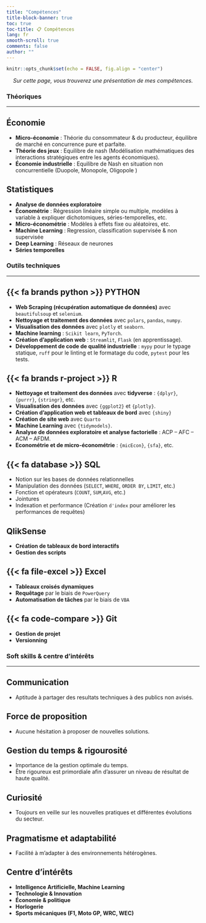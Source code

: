 ```yaml
---
title: "Compétences"
title-block-banner: true
toc: true
toc-title: 📋 Compétences
lang: fr
smooth-scroll: true
comments: false
author: ""
---
```


```r
knitr::opts_chunk$set(echo = FALSE, fig.align = "center")
```

::: {style="text-align:center;"}
*Sur cette page, vous trouverez une présentation de mes compétences.*
:::

### Théoriques

------------------------------------------------------------------------

::: {.callout-note icon="false" collapse="true"}
## Économie

-   **Micro-économie** : Théorie du consommateur & du producteur, équilibre de marché en concurrence pure et parfaite.
-   **Théorie des jeux** : Equilibre de nash (Modélisation mathématiques des interactions stratégiques entre les agents économiques).
-   **Économie industrielle** : Equilibre de Nash en situation non concurrentielle (Duopole, Monopole, Oligopole )
:::

::: {.callout-note icon="false" collapse="true"}
## Statistiques

-   **Analyse de données exploratoire**
-   **Économétrie** : Régression linéaire simple ou multiple, modèles à variable à expliquer dichotomiques, séries-temporelles, etc.
-   **Micro-économétrie** : Modèles à effets fixe ou aléatoires, etc.
-   **Machine Learning** : Regression, classification supervisée & non supervisée
-   **Deep Learning** : Réseaux de neurones
-   **Séries temporelles**
:::

### Outils techniques

------------------------------------------------------------------------

::: {.callout-tip icon="false" collapse="true"}
## {{< fa brands python >}} PYTHON

-   **Web Scraping (récupération automatique de données)** avec `beautifulsoup` et `selenium`.
-   **Nettoyage et traitement des données** avec `polars`, `pandas`, `numpy`.
-   **Visualisation des données** avec `plotly` et `seaborn`.
-   **Machine learning** : `Scikit learn`, `PyTorch`.
-   **Création d'application web** : `Streamlit`, `Flask` (en apprentissage).
-   **Développement de code de qualité industrielle** : `mypy` pour le typage statique, `ruff` pour le linting et le formatage du code, `pytest` pour les tests.
:::

::: {.callout-tip icon="false" collapse="true"}
## {{< fa brands r-project >}} R

-   **Nettoyage et traitement des données** avec **tidyverse** : `{dplyr}`, `{purrr}`, `{stringr}`, etc.
-   **Visualisation des données** avec `{ggplot2}` et `{plotly}`.
-   **Création d'application web et tableaux de bord** avec `{shiny}`
-   **Création de site web** avec `Quarto`
-   **Machine Learning** avec `{tidymodels}`.
-   **Analyse de données exploratoire et analyse factorielle** : ACP -- AFC -- ACM -- AFDM.
-   **Econométrie et de micro-économétrie** : `{micEcon}`, `{sfa}`, etc.
:::

::: {.callout-tip icon="false" collapse="true"}
## {{< fa database >}} SQL

-   Notion sur les bases de données relationnelles
-   Manipulation des données (`SELECT`, `WHERE`, `ORDER BY`, `LIMIT`, etc.)
-   Fonction et opérateurs (`COUNT`, `SUM`,`AVG`, etc.)
-   Jointures
-   Indexation et performance (Création `d'index` pour améliorer les performances de requêtes)
:::

::: {.callout-tip icon="false" collapse="true"}
## QlikSense

-   **Création de tableaux de bord interactifs**
-   **Gestion des scripts**
:::

::: {.callout-tip icon="false" collapse="true"}
## {{< fa file-excel >}} Excel

-   **Tableaux croisés dynamiques**
-   **Requêtage** par le biais de `PowerQuery`
-   **Automatisation de tâches** par le biais de `VBA`
:::

::: {.callout-tip icon="false" collapse="true"}
## {{< fa code-compare >}} Git

-   **Gestion de projet**
-   **Versionning**
:::

### Soft skills & centre d'intérêts

------------------------------------------------------------------------

::: {.callout-warning icon="false" collapse="true"}
## Communication

-   Aptitude à partager des resultats techniques à des publics non avisés.
:::

::: {.callout-warning icon="false" collapse="true"}
## Force de proposition

-   Aucune hésitation à proposer de nouvelles solutions.
:::

::: {.callout-warning icon="false" collapse="true"}
## Gestion du temps & rigourosité

-   Importance de la gestion optimale du temps.
-   Être rigoureux est primordiale afin d'assurer un niveau de résultat de haute qualité.
:::

::: {.callout-warning icon="false" collapse="true"}
## Curiosité

-   Toujours en veille sur les nouvelles pratiques et différentes évolutions du secteur.
:::

::: {.callout-warning icon="false" collapse="true"}
## Pragmatisme et adaptabilité

-   Facilité à m'adapter à des environnements hétérogènes.
:::

::: {.callout-warning icon="false" collapse="true"}
## Centre d'intérêts

-   **Intelligence Artificielle, Machine Learning**
-   **Technologie & Innovation**
-   **Économie & politique**
-   **Horlogerie**
-   **Sports mécaniques (F1, Moto GP, WRC, WEC)**
:::
